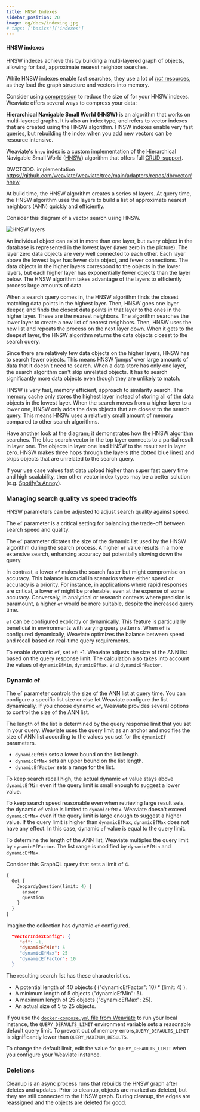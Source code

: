 ```yaml
---
title: HNSW Indexes
sidebar_position: 20
image: og/docs/indexing.jpg
# tags: ['basics']['indexes']
---
```




#### HNSW indexes


<HNSWIntro/>

HNSW indexes achieve this by building a multi-layered graph of objects, allowing for fast, approximate nearest neighbor searches.

While HNSW indexes enable fast searches, they use a lot of [*hot* resources](./index.md#-hot), as they load the graph structure and vectors into memory.

Consider using [compression](./compression.mdx) to reduce the size of for your HNSW indexes. Weaviate offers several ways to compress your data:


<CompressionAlgorithms/>





**Hierarchical Navigable Small World (HNSW)** is an algorithm that works on multi-layered graphs. It is also an index type, and refers to vector indexes that are created using the HNSW algorithm. HNSW indexes enable very fast queries, but rebuilding the index when you add new vectors can be resource intensive.

Weaviate's `hnsw` index is a custom implementation of the Hierarchical Navigable Small World ([HNSW](https://arxiv.org/abs/1603.09320)) algorithm that offers full [CRUD-support](https://db-engines.com/en/blog_post/87).


DWCTODO: implementation https://github.com/weaviate/weaviate/tree/main/adapters/repos/db/vector/hnsw

At build time, the HNSW algorithm creates a series of layers. At query time, the HNSW algorithm uses the layers to build a list of approximate nearest neighbors (ANN) quickly and efficiently.

Consider this diagram of a vector search using HNSW.

![HNSW layers](../img/hnsw-layers.svg "HNSW layers")

An individual object can exist in more than one layer, but every object in the database is represented in the lowest layer (layer zero in the picture). The layer zero data objects are very well connected to each other. Each layer above the lowest layer has fewer data object, and fewer connections. The data objects in the higher layers correspond to the objects in the lower layers, but each higher layer has exponentially fewer objects than the layer below. The HNSW algorithm takes advantage of the layers to efficiently process large amounts of data.

When a search query comes in, the HNSW algorithm finds the closest matching data points in the highest layer. Then, HNSW goes one layer deeper, and finds the closest data points in that layer to the ones in the higher layer. These are the nearest neighbors. The algorithm searches the lower layer to create a new list of nearest neighbors. Then, HNSW uses the new list and repeats the process on the next layer down. When it gets to the deepest layer, the HNSW algorithm returns the data objects closest to the search query.

Since there are relatively few data objects on the higher layers, HNSW has to search fewer objects. This means HNSW 'jumps' over large amounts of data that it doesn't need to search. When a data store has only one layer, the search algorithm can't skip unrelated objects. It has to search significantly more data objects even though they are unlikely to match.

HNSW is very fast, memory efficient, approach to similarity search. The memory cache only stores the highest layer instead of storing all of the data objects in the lowest layer. When the search moves from a higher layer to a lower one, HNSW only adds the data objects that are closest to the search query. This means HNSW uses a relatively small amount of memory compared to other search algorithms.

Have another look at the diagram; it demonstrates how the HNSW algorithm searches. The blue search vector in the top layer connects to a partial result in layer one. The objects in layer one lead HNSW to the result set in layer zero. HNSW makes three hops through the layers (the dotted blue lines) and skips objects that are unrelated to the search query.

If your use case values fast data upload higher than super fast query time and high scalability, then other vector index types may be a better solution (e.g. [Spotify's Annoy](https://github.com/spotify/annoy)).

### Managing search quality vs speed tradeoffs

HNSW parameters can be adjusted to adjust search quality against speed.

The `ef` parameter is a critical setting for balancing the trade-off between search speed and quality.

The `ef` parameter dictates the size of the dynamic list used by the HNSW algorithm during the search process. A higher `ef` value results in a more extensive search, enhancing accuracy but potentially slowing down the query.

In contrast, a lower `ef` makes the search faster but might compromise on accuracy. This balance is crucial in scenarios where either speed or accuracy is a priority. For instance, in applications where rapid responses are critical, a lower `ef` might be preferable, even at the expense of some accuracy. Conversely, in analytical or research contexts where precision is paramount, a higher `ef` would be more suitable, despite the increased query time.

`ef` can be configured explicitly or dynamically. This feature is particularly beneficial in environments with varying query patterns. When `ef` is configured dynamically, Weaviate optimizes the balance between speed and recall based on real-time query requirements.

To enable dynamic `ef`, set `ef`: -1. Weaviate adjusts the size of the ANN list based on the query response limit. The calculation also takes into account the values of `dynamicEfMin`, `dynamicEfMax`, and `dynamicEfFactor`.

### Dynamic ef

The `ef` parameter controls the size of the ANN list at query time. You can configure a specific list size or else let Weaviate configure the list dynamically. If you choose dynamic `ef`, Weaviate provides several options to control the size of the ANN list.

The length of the list is determined by the query response limit that you set in your query. Weaviate uses the query limit as an anchor and modifies the size of ANN list according to the values you set for the `dynamicEf` parameters.

- `dynamicEfMin` sets a lower bound on the list length.
- `dynamicEfMax` sets an upper bound on the list length.
- `dynamicEfFactor` sets a range for the list.

To keep search recall high, the actual dynamic `ef` value stays above `dynamicEfMin` even if the query limit is small enough to suggest a lower value.

To keep search speed reasonable even when retrieving large result sets, the dynamic `ef` value is limited to `dynamicEfMax`. Weaviate doesn't exceed `dynamicEfMax` even if the query limit is large enough to suggest a higher value. If the query limit is higher than `dynamicEfMax`, `dynamicEfMax` does not have any effect. In this case, dynamic `ef` value is equal to the query limit.

To determine the length of the ANN list, Weaviate multiples the query limit by `dynamicEfFactor`. The list range is modified by `dynamicEfMin` and `dynamicEfMax`.

Consider this GraphQL query that sets a limit of 4.

```graphql
{
  Get {
    JeopardyQuestion(limit: 4) {
      answer
      question
    }
  }
}
```

Imagine the collection has dynamic `ef` configured.

```json
  "vectorIndexConfig": {
     "ef": -1,
     "dynamicEfMin": 5
     "dynamicEfMax": 25
     "dynamicEfFactor": 10
  }
```

The resulting search list has these characteristics.

- A potential length of 40 objects ( ("dynamicEfFactor": 10) * (limit: 4) ).
- A minimum length of 5 objects ("dynamicEfMin": 5).
- A maximum length of 25 objects ("dynamicEfMax": 25).
- An actual size of 5 to 25 objects.

If you use the [`docker-compose.yml` file from Weaviate](/developers/weaviate/installation/docker-compose) to run your local instance, the `QUERY_DEFAULTS_LIMIT` environment variable sets a reasonable default query limit. To prevent out of memory errors,`QUERY_DEFAULTS_LIMIT` is significantly lower than `QUERY_MAXIMUM_RESULTS`.

To change the default limit, edit the value for `QUERY_DEFAULTS_LIMIT` when you configure your Weaviate instance.

### Deletions

Cleanup is an async process runs that rebuilds the HNSW graph after deletes and updates. Prior to cleanup, objects are marked as deleted, but they are still connected to the HNSW graph. During cleanup, the edges are reassigned and the objects are deleted for good.
